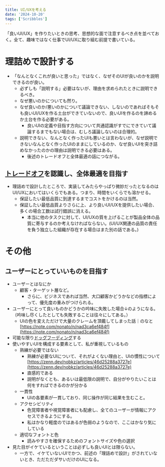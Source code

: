 ```yaml
---
title: UI/UXを考える
date: '2024-10-20'
tags: ['Scribbles']
---
```


「良いUI/UX」を作りたいときの思考、思想的な面で注意するべき点を並べておく。全て、趣味ではなく仕事でUI/UXに取り組む前提で書いている。

# 理詰めで設計する
- 「なんとなくこれが良いと思った」ではなく、なぜそのUIが良いのかを説明できるのが良い。
    - 必ずしも「説明する」必要はないが、理由を求められたときに説明できるべき。
    - なぜ悪いのかについても然り。
    - なぜ良いのか/悪いのかについて議論できない、しないのであればそもそも良いUI/UXを作る土台ができていないので、良いUIを作るのを諦めるか土台を作る必要がある。
        - 良いUIの定義や目指す方向について共通認識がすでにできていて議論するまでもない場合は、むしろ議論しないのは合理的。
    - 説明できない、なんとなく作ったUIも悪いとは言わないが、なぜ説明できないなんとなく作ったUIのままにしているのか、なぜ良いUIを突き詰めなかったのかの理由は説明できる必要はある。
        - 後述のトレードオフと全体最適の話につながる。

## [トレードオフ](https://scrapbox.io/kbwo/%E3%83%88%E3%83%AC%E3%83%BC%E3%83%89%E3%82%AA%E3%83%95)を認識し、全体最適を目指す
- 理詰めで設計したところで、実装してみたらやっぱり微妙だったとなるのはUI/UXにおいてはいくらでもある。つまり、時間をいくらでも溶かせる。
    - 保証したい最低品質に到達するまでコストをかけるのは当然。
    - 保証したい最低品質よりさらに上、より良いUI/UXを提供したい場合、多くの場合工数は試行錯誤に消える。
        - 本当に他のタスクに対して、UI/UXの質を上げることが製品全体の品質に寄与するのか考えなければならない。(UI/UX関連の品質の責任を負う独立した組織が存在する場合はまた別の話である。)

# その他
## ユーザーにとっていいものを目指す
- ユーザーとはなにか
    - 顧客・ターゲット層など。
        - さらに、ビジネスであれば当然、大口顧客かどうかなどの指標によって、優先度の重みがつけられる。
- ユーザーにとって良いものかどうかの吟味に失敗した場合↓のようになる。（吟味し尽くしたとしても失敗することは往々にしてある。）
    - UIの色を変えただけで大量のクレームを頂戴してしまった話｜のなと [https://note.com/nonato/n/nad3ca6ef484f](https://note.com/nonato/n/nad3ca6ef484f)
- 可能な限り[ドッグフーディング](https://scrapbox.io/shokai/%E3%83%89%E3%83%83%E3%82%B0%E3%83%95%E3%83%BC%E3%83%87%E3%82%A3%E3%83%B3%E3%82%B0)する
- 使いやすいUIを構成する要素として、私が重視しているもの
    - 熟練が必要ではない
        - 熟練が必要なUIについて、それがよくない理由と、UIの慣性について [https://zenn.dev/nobkz/articles/46d25288a3727e](https://zenn.dev/nobkz/articles/46d25288a3727e)
        - 直感的である
        - 説明がなくとも、あるいは最低限の説明で、自分がやりたいことは何をすればできるのかが分かる
    - 一貫性
        - UIの各要素が一貫しており、同じ操作が同じ結果を生むこと。
    - アクセシビリティ
        - 色覚障害者や視覚障害者にも配慮し、全てのユーザーが情報にアクセスできるようにする。
        - 私はかなり軽度のではあるが色弱のようなので、ここはかなり気にしている
    - 適切なフォントと色
        - 読みやすさを確保するためのフォントサイズや色の選択
- 見た目がイケているということは必ずしも良いUIとは限らない。
    - 一方で、イケていないUIでかつ、前述の「理詰めで設計」がされていないとき、ただただダサいだけのUIになる。
